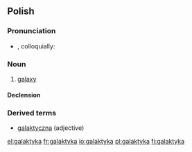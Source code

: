 ==Polish==

===Pronunciation===
* {{IPA|[gaˈlaktɨka]|lang=pl}}, colloquially: {{IPAchar|[galakˈtɨka]|lang=pl}}

===Noun===
{{infl|pl|noun|g=f}}

# [[galaxy]]

====Declension====
{{pl-decl-noun-ka|galakty|galaktyk}}

===Derived terms===
* [[galaktyczna]] (adjective)

[[el:galaktyka]]
[[fr:galaktyka]]
[[io:galaktyka]]
[[pl:galaktyka]]
[[fi:galaktyka]]